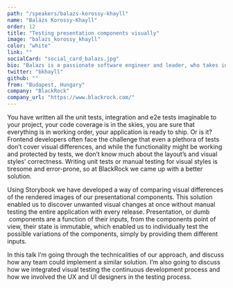 ```yaml
---
path: "/speakers/balazs-korossy-khayll"
name: "Balázs Korossy-Khayll"
order: 12
title: "Testing presentation components visually"
image: "balazs_korossy_khayll"
color: "white"
link: ""
socialCard: "social_card_balazs.jpg"
bio: "Balazs is a passionate software engineer and leader, who takes inspiration from his studies in both computer science and industrial design. As a VP of engineering he’s responsible for a user experience and development team at BlackRock that delivers software products in the Aladdin platform."
twitter: "bkhayll"
github: ""
from: "Budapest, Hungary"
company: "BlackRock"
company_url: "https://www.blackrock.com/"
---
```


You have written all the unit tests, integration and e2e tests imaginable to your project, your code coverage is in the skies,
you are sure that everything is in working order, your application is ready to ship. Or is it? Frontend developers often face
the challenge that even a plethora of tests don’t cover visual differences, and while the functionality might be working and
protected by tests, we don’t know much about the layout’s and visual styles’ correctness. Writing unit tests or manual testing
for visual styles is tiresome and error-prone, so at BlackRock we came up with a better solution.

Using Storybook we have developed a way of comparing visual differences of the rendered images of our presentational components.
This solution enabled us to discover unwanted visual changes at once without manual testing the entire application with every
release. Presentation, or dumb  components are a function of their inputs, from the components point of view, their state is
immutable, which enabled us to individually test the possible variations of the components, simply by providing them different inputs.

In this talk I’m going through the technicalities of our approach, and discuss how any team could implement a similar solution.
I’m also going to discuss how we integrated visual testing the continuous development process and how we involved the UX and UI
designers in the testing process.